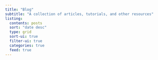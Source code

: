 ```yaml
---
title: "Blog"
subtitle: "A collection of articles, tutorials, and other resources"
listing:
  contents: posts
  sort: "date desc"
  type: grid
  sort-ui: true
  filter-ui: true
  categories: true
  feed: true
---
```

